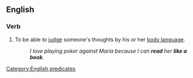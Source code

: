 ==English==

===Verb===
{{head|en|verb|head=[[read]] (someone) [[like]] [[a]] [[book]]}}

# {{context|transitive|idiomatic|lang=en}} To be able to [[judge]] someone's thoughts by his or her [[body language]].
#: ''I love playing poker against Maria because I can '''read''' her '''like a book'''.''

[[Category:English predicates]]